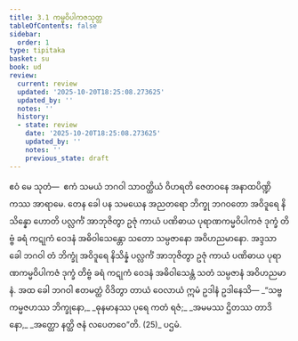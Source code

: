 ```yaml
---
title: 3.1 ကမ္မဝိပါကဇသုတ္တ
tableOfContents: false
sidebar:
  order: 1
type: tipitaka
basket: su
book: ud
review:
  current: review
  updated: '2025-10-20T18:25:08.273625'
  updated_by: ''
  notes: ''
  history:
  - state: review
    date: '2025-10-20T18:25:08.273625'
    updated_by: ''
    notes: ''
    previous_state: draft
---
```



<DynamicBreadcrumb />


<ReviewStatus review={frontmatter.review} showDetails={true} />

<HypothesisAnnotation frontmatter={frontmatter} />

<Division number="21" book="ud" e="ch" v="18" p="100">

<Paragraph number="153" book="ud">
ဧဝံ မေ သုတံ—  ဧကံ သမယံ ဘဂဝါ သာဝတ္ထိယံ ဝိဟရတိ ဇေတဝနေ အနာထပိဏ္ဍိကဿ အာရာမေ. တေန ခေါ ပန သမယေန အညတရော ဘိက္ခု ဘဂဝတော အဝိဒူရေ နိသိန္နော ဟောတိ ပလ္လင်္ကံ အာဘုဇိတွာ ဥဇုံ ကာယံ ပဏိဓာယ ပုရာဏကမ္မဝိပါကဇံ ဒုက္ခံ တိဗ္ဗံ ခရံ ကဋုကံ ဝေဒနံ အဓိဝါသေန္တော သတော သမ္ပဇာနော အဝိဟညမာနော.
</Paragraph>

<Paragraph number="154" book="ud">
အဒ္ဒသာ ခေါ ဘဂဝါ တံ ဘိက္ခုံ အဝိဒူရေ နိသိန္နံ ပလ္လင်္ကံ အာဘုဇိတွာ ဥဇုံ ကာယံ ပဏိဓာယ ပုရာဏကမ္မဝိပါကဇံ ဒုက္ခံ တိဗ္ဗံ ခရံ ကဋုကံ ဝေဒနံ အဓိဝါသေန္တံ သတံ သမ္ပဇာနံ အဝိဟညမာနံ.
</Paragraph>

<Paragraph number="155" book="ud">
အထ ခေါ ဘဂဝါ ဧတမတ္ထံ ဝိဒိတွာ တာယံ ဝေလာယံ ဣမံ ဥဒါနံ ဥဒါနေသိ—
</Paragraph>

<Paragraph number="156" type="verses" book="ud">
_“သဗ္ဗကမ္မဇဟဿ ဘိက္ခုနော,_  
_ဓုနမာနဿ ပုရေ ကတံ ရဇံ;_  
_အမမဿ ဌိတဿ တာဒိနော,_  
_အတ္ထော နတ္ထိ ဇနံ လပေတဝေ”တိ. (25)_  


</Paragraph>
</Division>

<Paragraph number="157" type="center" book="ud">
ပဌမံ.
</Paragraph>